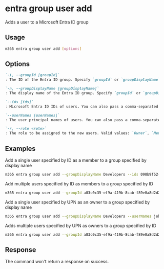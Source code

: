 
# entra group user add

Adds a user to a Microsoft Entra ID group

## Usage

```sh
m365 entra group user add [options]
```

## Options

```md definition-list
`-i, --groupId [groupId]`
: The ID of the Entra ID group. Specify `groupId` or `groupDisplayName` but not both.

`-n, --groupDisplayName [groupDisplayName]`
: The display name of the Entra ID group. Specify `groupId` or `groupDisplayName` but not both.

`--ids [ids]`
: Microsoft Entra ID IDs of users. You can also pass a comma-separated list of IDs. Specify either `ids` or `userNames` but not both.

`--userNames [userNames]`
: The user principal names of users. You can also pass a comma-separated list of UPNs. Specify either `ids` or `userNames` but not both.

`-r, --role <role>`
: The role to be assigned to the new users. Valid values: `Owner`, `Member`.
```

<Global />

## Examples

Add a single user specified by ID as a member to a group specified by display name

```sh
m365 entra group user add --groupDisplayName Developers --ids 098b9f52-f48c-4401-819f-29c33794c3f5 --role Member
```

Add multiple users specified by ID as members to a group specified by ID

```sh
m365 entra group user add --groupId a03c0c35-ef9a-419b-8cab-f89e0a8d2d2a --ids "098b9f52-f48c-4401-819f-29c33794c3f5,f1e06e31-3abf-4746-83c2-1513d71f38b8" --role Member
```

Add a single user specified by UPN as an owner to a group specified by display name

```sh
m365 entra group user add --groupDisplayName Developers --userNames john.doe@contoso.com --role Owner
```

Adds multiple users specified by UPN as owners to a group specified by ID

```sh
m365 entra group user add --groupId a03c0c35-ef9a-419b-8cab-f89e0a8d2d2a --userNames "john.doe@contoso.com,adele.vance@contoso.com" --role Owner
```

## Response

The command won't return a response on success.
